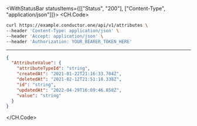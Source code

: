 

<WithStatusBar statusItems={[["Status", "200"], ["Content-Type", "application/json"]]}>
  <CH.Code>
  ```bash Example Request
  curl https://example.conductor.one/api/v1/attributes \
--header 'Content-Type: application/json' \
--header 'Accept: application/json' \
--header 'Authorization: YOUR_BEARER_TOKEN_HERE'
  ```
  ---

  ```json Example Response
  {
    "AttributeValue": {
      "attributeTypeId": "string",
      "createdAt": "2021-01-22T21:16:33.704Z",
      "deletedAt": "2021-02-12T21:51:18.338Z",
      "id": "string",
      "updatedAt": "2022-04-29T16:09:46.858Z",
      "value": "string"
    }
  }
  ```
  </CH.Code>
</WithStatusBar>
